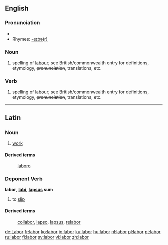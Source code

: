 ==English==

===Pronunciation===
*{{audio|en-us-labor.ogg|Audio (US)}}
*Rhymes: [[Rhymes:English:-eɪbə(r)|-eɪbə(r)]]

===Noun===
{{en-noun}}

# {{US}} spelling of [[labour]]; see British/commonwealth entry for definitions, etymology, <s>pronunciation</s>, translations, etc.

===Verb===
{{en-verb}}

# {{US}} spelling of [[labour]]; see British/commonwealth entry for definitions, etymology, <s>pronunciation</s>, translations, etc.

----
==Latin==
===Noun===
{{la-noun|labor|laboris|labōris|m|third}}

#[[work]]

====Derived terms====
: [[laboro]]

===Deponent Verb===
'''labor''', '''[[labi]]''', '''[[lapsus]] sum'''

#to [[slip]]
====Derived terms====
: [[collabor]], [[lapso]], [[lapsus]], [[relabor]]


[[de:Labor]]
[[fr:labor]]
[[ko:labor]]
[[io:labor]]
[[ku:labor]]
[[hu:labor]]
[[nl:labor]]
[[pl:labor]]
[[pt:labor]]
[[ru:labor]]
[[fi:labor]]
[[sv:labor]]
[[vi:labor]]
[[zh:labor]]
